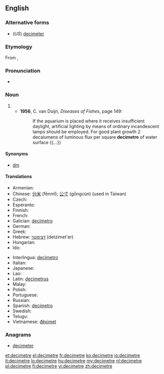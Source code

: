 {{also|décimètre}}
==English==

===Alternative forms===
* (''US'') [[decimeter]]

===Etymology===
From {{etyl|fr|en}} {{term|décimètre|lang=fr}}, {{prefix|deci|metre}}

===Pronunciation===
* {{a|UK}} {{IPA|/ˈdɛsɪmiːtə(ɹ)/}}

===Noun===
{{en-noun}}

# {{SI-unit|deci|metre|length}}
#* '''1956''', C. van Duijn, ''Diseases of Fishes'', page 149:
#*: If the aquarium is placed where it receives insufficient daylight, artificial lighting by means of ordinary incandescent lamps should be employed. For good plant growth 2 decalumens of luminous flux per square '''decimetre''' of water surface {{...}}

====Synonyms====
* [[dm]]

====Translations====
{{trans-top|one-tenth of a metre}}
* Armenian: {{t|hy|դեցիմետր|tr=dec'imetr}}
* Chinese: [[分米]] (fēnmǐ); [[公寸]] (gōngcùn) (used in Taiwan)
* Czech: {{t+|cs|decimetr|m}}
* Esperanto: {{t|eo|decimetro}}
* Finnish: {{t|fi|desimetri}}
* French: {{t+|fr|décimètre|m}}
* Galician: [[decímetro]] {{g|m}}
* German: {{t+|de|Dezimeter}}
* Greek: {{t+|el|δεκατόμετρο|n|tr=dekatómetro}}
* Hebrew: [[דצימטר]] (detzimet'er)
* Hungarian: {{t+|hu|deciméter}}
* Ido: {{t+|io|decimetro}}
{{trans-mid}}
* Interlingua: [[decimetro]]
* Italian: {{t+|it|decimetro|m}}
* Japanese: {{t|ja|デシメートル|tr=deshimētoru|sc=Jpan}}
* Lao: {{t+|lo|ເດຊີແມັດ|sc=Laoo}}
* Latin: [[decimetrus]]
* Malay: {{t|ms|desimeter}}
* Polish: {{t|pl|decymetr|m}}
* Portuguese: {{t+|pt|decímetro|m}}
* Russian: {{t+|ru|дециметр|m|tr=decimétr}}
* Spanish: [[decímetro]] {{g|m}}
* Swedish: {{t+|sv|decimeter}}
* Telugu: {{t|te|డెసీమీటరు}}
* Vietnamese: [[đêximet]]
{{trans-bottom}}

===Anagrams===
* [[decimeter#English|decimeter]]

[[et:decimetre]]
[[el:decimetre]]
[[fr:decimetre]]
[[ko:decimetre]]
[[io:decimetre]]
[[it:decimetre]]
[[lo:decimetre]]
[[hu:decimetre]]
[[my:decimetre]]
[[nl:decimetre]]
[[pl:decimetre]]
[[fi:decimetre]]
[[vi:decimetre]]
[[zh:decimetre]]